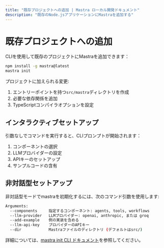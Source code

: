 ```yaml
---
title: "既存プロジェクトへの追加 | Mastra ローカル開発ドキュメント"
description: "既存のNode.jsアプリケーションにMastraを追加する"
---
```


# 既存プロジェクトへの追加

CLIを使用して既存のプロジェクトにMastraを追加できます：

```bash npm2yarn copy
npm install -g mastra@latest 
mastra init
```

プロジェクトに加えられる変更:
1. エントリーポイントを持つ`src/mastra`ディレクトリを作成
2. 必要な依存関係を追加
3. TypeScriptコンパイラオプションを設定


## インタラクティブセットアップ

引数なしでコマンドを実行すると、CLIプロンプトが開始されます：

1. コンポーネントの選択
2. LLMプロバイダーの設定
3. APIキーのセットアップ
4. サンプルコードの含有

## 非対話型セットアップ

非対話型モードでmastraを初期化するには、次のコマンド引数を使用します:

```bash
Arguments:
  --components     指定するコンポーネント: agents, tools, workflows
  --llm-provider   LLMプロバイダー: openai, anthropic, または groq
  --add-example    例の実装を含める
  --llm-api-key    プロバイダーのAPIキー
  --dir            Mastraファイルのディレクトリ (デフォルトはsrc/)
```
詳細については、[mastra init CLI ドキュメント](../../reference/cli/init)を参照してください。






